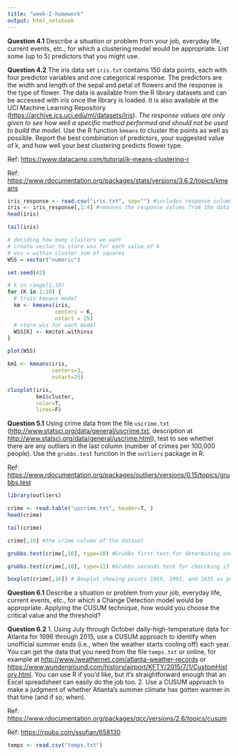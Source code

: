 ```yaml
---
title: "week-2-homework"
output: html_notebook
---
```


**Question 4.1** Describe a situation or problem from your job, everyday life, current events, etc., for which a clustering model would be appropriate. List some (up to 5) predictors that you might use.

**Question 4.2** The iris data set `iris.txt` contains 150 data points, each with four predictor variables and one categorical response. The predictors are the width and length of the sepal and petal of flowers and the response is the type of flower. The data is available from the R library datasets and can be accessed with iris once the library is loaded. It is also available at the UCI Machine Learning Repository (<https://archive.ics.uci.edu/ml/datasets/Iris>). *The response values are only given to see how well a specific method performed and should not be used to build the model.* Use the R function `kmeans` to cluster the points as well as possible. Report the best combination of predictors, your suggested value of k, and how well your best clustering predicts flower type.

Ref: <https://www.datacamp.com/tutorial/k-means-clustering-r>

Ref: <https://www.rdocumentation.org/packages/stats/versions/3.6.2/topics/kmeans>

```r
iris_response <- read.csv("iris.txt", sep="") #includes response column
iris <- iris_response[,1:4] #removes the response values from the data set
head(iris)
```

```r
tail(iris)
```

```r
# deciding how many clusters we want
# create vector to store wss for each value of k
# wss = within cluster sum of squares
WSS = vector("numeric")

set.seed(42)

# k in range(1,10)
for (K in 1:10) {
  # train kmeans model
  km <- kmeans(iris,
               centers = K,
               nstart = 25)
  # store wss for each model
  WSS[K] <- km$tot.withinss
}

plot(WSS)
```

```r
km1 <- kmeans(iris,
              centers=3,
              nstart=25)

clusplot(iris, 
         km1$cluster, 
         color=T, 
         lines=F)
```

**Question 5.1** Using crime data from the file `uscrime.txt` (<http://www.statsci.org/data/general/uscrime.txt>, description at <http://www.statsci.org/data/general/uscrime.html>), test to see whether there are any outliers in the last column (number of crimes per 100,000 people). Use the `grubbs.test` function in the `outliers` package in R.

Ref: <https://www.rdocumentation.org/packages/outliers/versions/0.15/topics/grubbs.test>

```r
library(outliers)
```

```r
crime <- read.table("uscrime.txt", header=T, )
head(crime)
```

```r
tail(crime)
```

```r
crime[,16] #the crime column of the dataset
```

```r
grubbs.test(crime[,16], type=10) #Grubbs first test for determining one outlier from the data set. Value 1993 is an outlier.
```

```r
grubbs.test(crime[,16], type=11) #Grubbs seconds test for checcking if the lowest and highest values are two outliers on opposite tails of the sample. Values 342 and 1993 are outliers.
```

```r
boxplot(crime[,16]) # Boxplot showing points 1969, 1993, and 1635 as potential outliers from dataset
```

**Question 6.1** Describe a situation or problem from your job, everyday life, current events, etc., for which a Change Detection model would be appropriate. Applying the CUSUM technique, how would you choose the critical value and the threshold?

**Question 6.2** 1. Using July through October daily-high-temperature data for Atlanta for 1996 through 2015, use a CUSUM approach to identify when unofficial summer ends (i.e., when the weather starts cooling off) each year. You can get the data that you need from the file `temps.txt` or online, for example at <http://www.iweathernet.com/atlanta-weather-records> or <https://www.wunderground.com/history/airport/KFTY/2015/7/1/CustomHistory.html>. You can use R if you’d like, but it’s straightforward enough that an Excel spreadsheet can easily do the job too. 2. Use a CUSUM approach to make a judgment of whether Atlanta’s summer climate has gotten warmer in that time (and if so, when).

Ref: <https://www.rdocumentation.org/packages/qcc/versions/2.6/topics/cusum>

Ref: <https://rpubs.com/ssufian/658130>

```r
temps <- read.csv("temps.txt")
```

